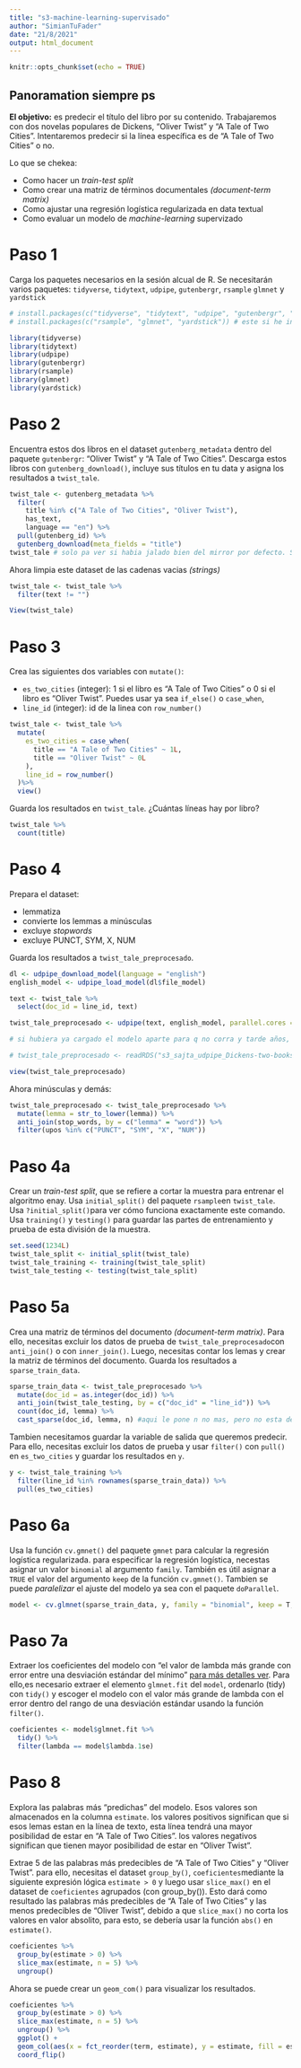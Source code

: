 ---
title: "s3-machine-learning-supervisado"
author: "SimianTuFader"
date: "21/8/2021"
output: html_document
---

```{r setup, include=FALSE}
knitr::opts_chunk$set(echo = TRUE)
```

## Panoramation siempre ps

**El objetivo:** es predecir el título del libro por su contenido. Trabajaremos con dos novelas populares de Dickens, "Oliver Twist" y "A Tale of Two Cities". Intentaremos predecir si la línea específica es de "A Tale of Two Cities" o no.

Lo que se chekea:

- Como hacer un _train-test split_
- Como crear una matriz de términos documentales _(document-term matrix)_
- Como ajustar una regresión logística regularizada en data textual
- Como evaluar un modelo de _machine-learning_ supervizado

# Paso 1

Carga los paquetes necesarios en la sesión alcual de R. Se necesitarán varios paquetes: `tidyverse`, `tidytext`, `udpipe`, `gutenbergr`, `rsample` `glmnet` y `yardstick`

```{r}
# install.packages(c("tidyverse", "tidytext", "udpipe", "gutenbergr", "rsample", "glmnet", "yardstick"))
# install.packages(c("rsample", "glmnet", "yardstick")) # este si he instalado

library(tidyverse)
library(tidytext)
library(udpipe)
library(gutenbergr)
library(rsample)
library(glmnet)
library(yardstick)
```

# Paso 2

Encuentra estos dos libros en el dataset `gutenberg_metadata` dentro del paquete `gutenbergr`: "Oliver Twist" y "A Tale of Two Cities". Descarga estos libros con `gutenberg_download()`, incluye sus títulos en tu data y asigna los resultados a `twist_tale`.

```{r}
twist_tale <- gutenberg_metadata %>%
  filter(
    title %in% c("A Tale of Two Cities", "Oliver Twist"),
    has_text,
    language == "en") %>%
  pull(gutenberg_id) %>%
  gutenberg_download(meta_fields = "title")
twist_tale # solo pa ver si habia jalado bien del mirror por defecto. Se ve que tiene muchos espacios
```

Ahora limpia este dataset de las cadenas vacias _(strings)_

```{r}
twist_tale <- twist_tale %>%
  filter(text != "")

View(twist_tale)
```

# Paso 3

Crea las siguientes dos variables con `mutate()`:

- `es_two_cities` (integer): 1 si el libro es "A Tale of Two Cities" o 0 si el libro es "Oliver Twist". Puedes usar ya sea `if_else()` o `case_when`,
- `line_id` (integer): id de la linea con `row_number()`

```{r}
twist_tale <- twist_tale %>%
  mutate(
    es_two_cities = case_when(
      title == "A Tale of Two Cities" ~ 1L,
      title == "Oliver Twist" ~ 0L
    ),
    line_id = row_number()
  )%>%
  view()
```

Guarda los resultados en `twist_tale`. ¿Cuántas líneas hay por libro?

```{r}
twist_tale %>%
  count(title)
```

# Paso 4

Prepara el dataset:

- lemmatiza
- convierte los lemmas a minúsculas
- excluye _stopwords_
- excluye PUNCT, SYM, X, NUM

Guarda los resultados a `twist_tale_preprocesado`.

```{r}
dl <- udpipe_download_model(language = "english")
english_model <- udpipe_load_model(dl$file_model)

text <- twist_tale %>%
  select(doc_id = line_id, text)

twist_tale_preprocesado <- udpipe(text, english_model, parallel.cores = 4L)

# si hubiera ya cargado el modelo aparte para q no corra y tarde años, seria asi:

# twist_tale_preprocesado <- readRDS("s3_sajta_udpipe_Dickens-two-books.RDS")

view(twist_tale_preprocesado)
```

Ahora minúsculas y demás:

```{r}
twist_tale_preprocesado <- twist_tale_preprocesado %>%
  mutate(lemma = str_to_lower(lemma)) %>%
  anti_join(stop_words, by = c("lemma" = "word")) %>%
  filter(upos %in% c("PUNCT", "SYM", "X", "NUM"))

```

# Paso 4a

Crear un _train-test split_, que se refiere a cortar la muestra para entrenar el algoritmo enay. Usa `initial_split()` del paquete `rsample`en `twist_tale`. Usa `?initial_split()`para ver cómo funciona exactamente este comando. Usa `training()` y `testing()` para guardar las partes de entrenamiento y prueba de esta división de la muestra.

```{r}
set.seed(1234L)
twist_tale_split <- initial_split(twist_tale)
twist_tale_training <- training(twist_tale_split)
twist_tale_testing <- testing(twist_tale_split)
```

# Paso 5a

Crea una matriz de términos del documento _(document-term matrix)_. Para ello, necesitas excluir los datos de prueba de `twist_tale_preprocesado`con `anti_join()` o con `inner_join()`. Luego, necesitas contar los lemas y crear la matriz de términos del documento. Guarda los resultados a `sparse_train_data`.

```{r}
sparse_train_data <- twist_tale_preprocesado %>%
  mutate(doc_id = as.integer(doc_id)) %>%
  anti_join(twist_tale_testing, by = c("doc_id" = "line_id")) %>%
  count(doc_id, lemma) %>%
  cast_sparse(doc_id, lemma, n) #aqui le pone n no mas, pero no esta definido en ningun lado oe. Luego dice q "n" son los valores.
```

Tambien necesitamos guardar la variable de salida que queremos predecir. Para ello, necesitas excluir los datos de prueba y usar `filter()` con `pull()` en `es_two_cities` y guardar los resultados en `y`.

```{r}
y <- twist_tale_training %>%
  filter(line_id %in% rownames(sparse_train_data)) %>%
  pull(es_two_cities)
```

# Paso 6a

Usa la función `cv.gmnet()` del paquete `gmnet` para calcular la regresión logística regularizada. para especificar la regresión logística, necestas asignar un valor `binomial` al argumento `family`. También es útil asignar a `TRUE` el valor del argumento `keep` de la función `cv.gmnet()`. Tambien se puede _paralelizar_ el ajuste del modelo ya sea con el paquete `doParallel`.

```{r}
model <- cv.glmnet(sparse_train_data, y, family = "binomial", keep = T, trace.it=1)
```

# Paso 7a

Extraer los coeficientes del modelo con "el valor de lambda más grande con error entre una desviación estándar del mínimo" [para más detalles ver](https://stats.stackexchange.com/questions/138569/why-is-lambda-within-one-standard-error-from-the-minimum-is-a-recommended-valu). Para ello,es necesario extraer el elemento `glmnet.fit` del `model`, ordenarlo (tidy) con `tidy()` y escoger el modelo con el valor más grande de lambda con el error dentro del rango de una desviación estándar usando la función `filter()`.
```{r}
coeficientes <- model$glmnet.fit %>%
  tidy() %>%
  filter(lambda == model$lambda.1se)
```

# Paso 8

Explora las palabras más "predichas" del modelo. Esos valores son almacenados en la columna `estimate`. los valores positivos significan que si esos lemas estan en la línea de texto, esta línea tendrá una mayor posibilidad de estar en "A Tale of Two Cities". los valores negativos significan que tienen mayor posibilidad de estar en "Oliver Twist".

Extrae 5 de las palabras más predecibles de "A Tale of Two Cities" y "Oliver Twist". para ello, necesitas el dataset `group_by()`, `coeficientes`mediante la siguiente expresión lógica `estimate > 0` y luego usar `slice_max()` en el dataset de `coeficientes` agrupados (con group_by()). Esto dará como resultado las palabras más predecibles de "A Tale of Two Cities" y las menos predecibles de "Oliver Twist", debido a que `slice_max()` no corta los valores en valor absolito, para esto, se debería usar la función `abs()` en `estimate()`.

```{r}
coeficientes %>%
  group_by(estimate > 0) %>%
  slice_max(estimate, n = 5) %>%
  ungroup()
```

Ahora se puede crear un `geom_com()` para visualizar los resultados.

```{r}
coeficientes %>%
  group_by(estimate > 0) %>%
  slice_max(estimate, n = 5) %>%
  ungroup() %>%
  ggplot() +
  geom_col(aes(x = fct_reorder(term, estimate), y = estimate, fill = estimate > 0)) + 
  coord_flip()

```

